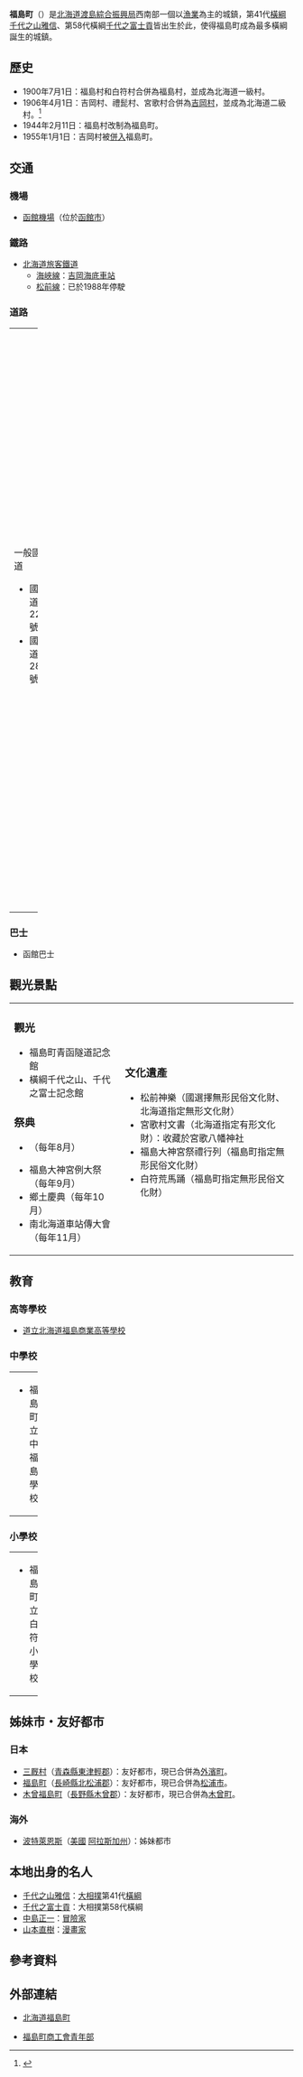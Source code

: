 {{Otheruses|subject=位於[[日本|日本]][[北海道|北海道]][[渡島綜合振興局|渡島綜合振興局]]的一個[[城鎮|城鎮]]|other=其他同名的行政區|福島町 (消歧義)}}
{{日本町村
| 自治體名=福島
| 町村=町
| 圖像=[[File:Seikan_Tunnel_Museum_of_Fukushima_Town.jpg|240px]]
| 圖像說明=[[福島町青函隧道紀念館|福島町青函隧道紀念館]]
| 町村章=[[File:Symbol_of_Fukushima,_Hokkaido.svg|100px]]
| 日文原名=福島町
| 平假名=ふくしまちょう
| 羅馬字拼音=Fukushima-chō
| 都道府縣=北海道
| 支廳=渡島綜合振興局
| 郡=松前郡
| 編號=01332-3
| 面積=187.23
| 邊界未定=
| 人口=5,628
| 統計時間=2007年11月30日
| 自治體=[[知內町|知內町]]、[[松前町_(北海道)|松前町]]、[[上之國町|上之國町]]<br>'''[[青森縣|青森縣]]'''：[[外濱町|外濱町]]
| 樹=[[杉|杉]]
| 花=[[山百合|山百合]]
| 鳥=
| 其他象徵物=
| 其他象徵=
| 首長=[[村田駿|村田駿]]
| 卸任日期=2011年1月19日
| 議員數=12
| 郵遞區號=049-1392
| 所在地=松前郡福島町字福島820番地
| 電話號碼=139-47-3001
| 外部連結={{url|http://www.town.fukushima.hokkaido.jp/}}
| 經度=
| 緯度=
| 地圖=[[File:Fukushima_in_Oshima_Subprefecture.gif|250px]]
| 註記=人口：[http://www.town.fukushima.hokkaido.jp/ 福島町官方網頁]
}}
'''福島町'''（{{jpn|j=福島町|hg=ふくしまちょう|rm=Fukushima chō|f=y}}）是[[北海道|北海道]][[渡島綜合振興局|渡島綜合振興局]]西南部一個以[[漁業|漁業]]為主的城鎮，第41代[[橫綱|橫綱]][[千代之山雅信|千代之山雅信]]、第58代橫綱[[千代之富士貢|千代之富士貢]]皆出生於此，使得福島町成為最多橫綱誕生的城鎮。

==歷史==
*1900年7月1日：福島村和白符村合併為福島村，並成為北海道一級村。
*1906年4月1日：吉岡村、禮髭村、宮歌村合併為[[吉岡村|吉岡村]]，並成為北海道二級村。<ref>{{cite web| publisher=福島町公所| title=２０世紀的福島町歴史年表| url=http://www.town.fukushima.hokkaido.jp/sightsee/rekishi.htm| accessdate=2007年12月22日| language=ja| archive-date=2007年8月15日| archive-url=https://web.archive.org/web/20070815223344/http://www.town.fukushima.hokkaido.jp/sightsee/rekishi.htm| dead-url=yes}}</ref>
*1944年2月11日：福島村改制為福島町。
*1955年1月1日：吉岡村被[[市町村合併|併入]]福島町。

==交通==
===機場===
* [[函館機場|函館機場]]（位於[[函館市|函館市]]）

===鐵路===
* [[北海道旅客鐵道|北海道旅客鐵道]]
** [[海峽線|海峽線]]：[[吉岡海底車站|吉岡海底車站]]
** [[松前線|松前線]]：已於1988年停駛

===道路===

{| width="100%"
|-----
| valign="top" width="50%" |
;一般國道
* 國道228號
* 國道280號
| valign="top" |
<!----;[[主要地方道|主要地方道]]---->
;[[都道府縣道|道道]]
* 北海道道532號岩部渡島福島停車場線
* 北海道道636號渡島吉岡停車場線
* 北海道道812號館町福島線
|}

===巴士===
* 函館巴士
 
==觀光景點==

{| width="100%"
|-----
| valign="top" |
===觀光===
* 福島町青函隧道記念館
* 橫綱千代之山、千代之富士記念館

===祭典===
* {{lang|ja|やるべ福島イカまつり}}（每年8月）
* 福島大神宮例大祭（每年9月）
* 鄉土慶典（每年10月）
* 南北海道車站傳大會（每年11月）
| valign="top" | 
===文化遺產===
* 松前神樂（國選擇無形民俗文化財、北海道指定無形文化財）
* 宮歌村文書（北海道指定有形文化財）：收藏於宮歌八幡神社
* 福島大神宮祭禮行列（福島町指定無形民俗文化財）
* 白符荒馬踊（福島町指定無形民俗文化財）
|}

==教育==
===高等學校===
* [http://www.fukusho.hokkaido-c.ed.jp/ 道立北海道福島商業高等學校]

===中學校===

{| width="100%"
|-----
| valign="top" width="50%" |
* 福島町立中福島學校
| valign="top" width="50%" |
* 福島町立吉岡中學校
|}

===小學校===

{| width="100%"
|-----
| valign="top" width="33%" |
* 福島町立白符小學校
| valign="top" width="33%" |
* 福島町立福島小學校
| valign="top" width="33%" |
* 福島町立吉岡小學校
|}

==姊妹市・友好都市==
===日本===
* [[三厩村|三厩村]]（[[青森縣|青森縣]][[東津輕郡|東津輕郡]]）：友好都市，現已合併為[[外濱町|外濱町]]。
* [[福島町_(長崎縣)|福島町]]（[[長崎縣|長崎縣]][[北松浦郡|北松浦郡]]）：友好都市，現已合併為[[松浦市|松浦市]]。
* [[木曾福島町|木曾福島町]]（[[長野縣|長野縣]][[木曾郡|木曾郡]]）：友好都市，現已合併為[[木曾町|木曾町]]。

===海外===
* {{flagicon|USA}} [[波特萊恩斯_(阿拉斯加州)|波特萊恩斯]]（[[美國|美國]] [[阿拉斯加州|阿拉斯加州]]）：姊妹都市

==本地出身的名人==
* [[千代之山雅信|千代之山雅信]]：[[大相撲|大相撲]]第41代[[橫綱|橫綱]] 
* [[千代之富士貢|千代之富士貢]]：大相撲第58代橫綱
* [[中島正一|中島正一]]：[[冒險家|冒險家]]
* [[山本直樹|山本直樹]]：[[漫畫家|漫畫家]]

== 參考資料 ==
{{reflist}}

==外部連結==
{{Commonscat|Fukushima, Hokkaido}}
* {{Ja icon}}[http://www.92-kimura.com/ 北海道福島町]
* {{Ja icon}}[https://web.archive.org/web/20071114125730/http://www.town.fukushima.hokkaido.jp/shoukou/default.htm 福島町商工會青年部]

{{渡島支廳}}
{{Authority control}}